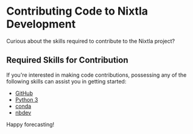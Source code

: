 # Contributing Code to Nixtla Development

Curious about the skills required to contribute to the Nixtla project?

## Required Skills for Contribution

If you're interested in making code contributions, possessing any of the following skills can assist you in getting started:

- [GitHub](https://github.com/)
- [Python 3](https://www.python.org/)
- [conda](https://docs.conda.io/en/latest/)
- [nbdev](https://nbdev.fast.ai/)

Happy forecasting!

